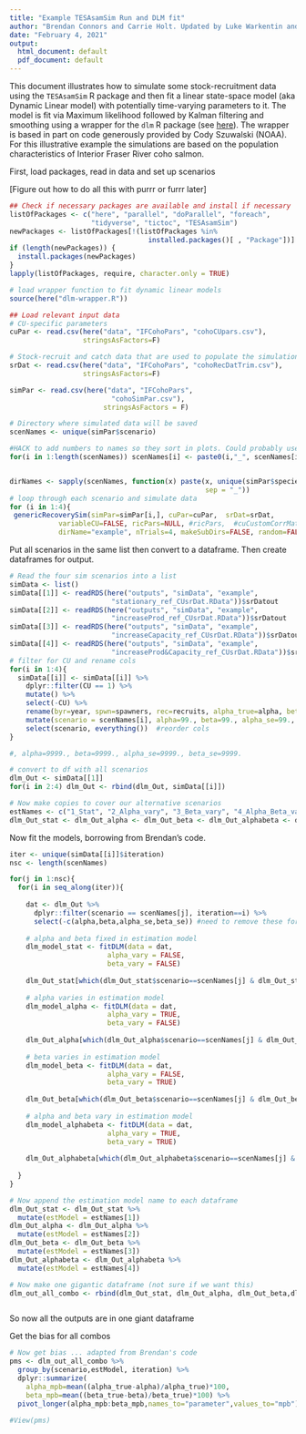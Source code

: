 ```yaml
---
title: "Example TESAsamSim Run and DLM fit"
author: "Brendan Connors and Carrie Holt. Updated by Luke Warkentin and Robyn Forrest"
date: "February 4, 2021"
output:
  html_document: default
  pdf_document: default
---
```


This document illustrates how to simulate some stock-recruitment data using the `TESAsamSim` R package and then fit a linear state-space model (aka Dynamic Linear model) with potentially time-varying parameters to it. The model is fit via Maximum likelihood followed by Kalman filtering and smoothing using a wrapper for the `dlm` R package (see [here](https://cran.r-project.org/web/packages/dlm/index.html)). The wrapper is based in part on code generously provided by Cody Szuwalski (NOAA). For this illustrative example the simulations are based on the population characteristics of Interior Fraser River coho salmon.

First, load packages, read in data and set up scenarios

[Figure out how to do all this with purrr or furrr later]

```r

## Check if necessary packages are available and install if necessary
listOfPackages <- c("here", "parallel", "doParallel", "foreach", 
                    "tidyverse", "tictoc", "TESAsamSim")
newPackages <- listOfPackages[!(listOfPackages %in% 
                                  installed.packages()[ , "Package"])]
if (length(newPackages)) {
  install.packages(newPackages)
}
lapply(listOfPackages, require, character.only = TRUE)

# load wrapper function to fit dynamic linear models
source(here("dlm-wrapper.R"))

## Load relevant input data
# CU-specific parameters
cuPar <- read.csv(here("data", "IFCohoPars", "cohoCUpars.csv"),
                  stringsAsFactors=F)

# Stock-recruit and catch data that are used to populate the simulation priming/conditioning period
srDat <- read.csv(here("data", "IFCohoPars", "cohoRecDatTrim.csv"),
                  stringsAsFactors=F)

simPar <- read.csv(here("data", "IFCohoPars",
                         "cohoSimPar.csv"),
                       stringsAsFactors = F)

# Directory where simulated data will be saved
scenNames <- unique(simPar$scenario)

#HACK to add numbers to names so they sort in plots. Could probably use some fancy factor approach
for(i in 1:length(scenNames)) scenNames[i] <- paste0(i,"_", scenNames[i])


dirNames <- sapply(scenNames, function(x) paste(x, unique(simPar$species),
                                                sep = "_"))
# loop through each scenario and simulate data
for (i in 1:4){
 genericRecoverySim(simPar=simPar[i,], cuPar=cuPar,  srDat=srDat,
            variableCU=FALSE, ricPars=NULL, #ricPars,  #cuCustomCorrMat = cuCustomCorrMat,
            dirName="example", nTrials=4, makeSubDirs=FALSE, random=FALSE)}

```

Put all scenarios in the same list then convert to a dataframe. Then create dataframes for output.

```r

# Read the four sim scenarios into a list
simData <- list()
simData[[1]] <- readRDS(here("outputs", "simData", "example",
                         "stationary_ref_CUsrDat.RData"))$srDatout
simData[[2]] <- readRDS(here("outputs", "simData", "example",
                         "increaseProd_ref_CUsrDat.RData"))$srDatout
simData[[3]] <- readRDS(here("outputs", "simData", "example",
                         "increaseCapacity_ref_CUsrDat.RData"))$srDatout
simData[[4]] <- readRDS(here("outputs", "simData", "example",
                         "increaseProd&Capacity_ref_CUsrDat.RData"))$srDatout
# filter for CU and rename cols
for(i in 1:4){
  simData[[i]] <- simData[[i]] %>% 
    dplyr::filter(CU == 1) %>% 
    mutate() %>% 
    select(-CU) %>% 
    rename(byr=year, spwn=spawners, rec=recruits, alpha_true=alpha, beta_true=beta) %>% 
    mutate(scenario = scenNames[i], alpha=99., beta=99., alpha_se=99., beta_se=99.) %>% # cols for output
    select(scenario, everything())  #reorder cols
}

#, alpha=9999., beta=9999., alpha_se=9999., beta_se=9999.

# convert to df with all scenarios
dlm_Out <- simData[[1]]
for(i in 2:4) dlm_Out <- rbind(dlm_Out, simData[[i]])

# Now make copies to cover our alternative scenarios
estNames <- c("1_Stat", "2_Alpha_vary", "3_Beta_vary", "4_Alpha_Beta_vary")
dlm_Out_stat <- dlm_Out_alpha <- dlm_Out_beta <- dlm_Out_alphabeta <- dlm_Out


```

Now fit the models, borrowing from Brendan's code.

```r

iter <- unique(simData[[i]]$iteration)
nsc <- length(scenNames)

for(j in 1:nsc){
  for(i in seq_along(iter)){
    
    dat <- dlm_Out %>% 
      dplyr::filter(scenario == scenNames[j], iteration==i) %>% 
      select(-c(alpha,beta,alpha_se,beta_se)) #need to remove these for fitting
    
    # alpha and beta fixed in estimation model
    dlm_model_stat <- fitDLM(data = dat,
                        alpha_vary = FALSE,
                        beta_vary = FALSE)
    
    dlm_Out_stat[which(dlm_Out_stat$scenario==scenNames[j] & dlm_Out_stat$iteration==i),10:13] <- dlm_model_stat$results[,10:13]
 
    # alpha varies in estimation model
    dlm_model_alpha <- fitDLM(data = dat,
                        alpha_vary = TRUE,
                        beta_vary = FALSE)
    
    dlm_Out_alpha[which(dlm_Out_alpha$scenario==scenNames[j] & dlm_Out_alpha$iteration==i),10:13] <- dlm_model_alpha$results[,10:13]
    
    # beta varies in estimation model
    dlm_model_beta <- fitDLM(data = dat,
                        alpha_vary = FALSE,
                        beta_vary = TRUE)
    
    dlm_Out_beta[which(dlm_Out_beta$scenario==scenNames[j] & dlm_Out_beta$iteration==i),10:13] <- dlm_model_beta$results[,10:13]
    
    # alpha and beta vary in estimation model
    dlm_model_alphabeta <- fitDLM(data = dat,
                        alpha_vary = TRUE,
                        beta_vary = TRUE)
    
    dlm_Out_alphabeta[which(dlm_Out_alphabeta$scenario==scenNames[j] & dlm_Out_alphabeta$iteration==i),10:13] <- dlm_model_alphabeta$results[,10:13]
 
  }
}

# Now append the estimation model name to each dataframe
dlm_Out_stat <- dlm_Out_stat %>% 
  mutate(estModel = estNames[1])
dlm_Out_alpha <- dlm_Out_alpha %>% 
  mutate(estModel = estNames[2])
dlm_Out_beta <- dlm_Out_beta %>% 
  mutate(estModel = estNames[3])
dlm_Out_alphabeta <- dlm_Out_alphabeta %>% 
  mutate(estModel = estNames[4])

# Now make one gigantic dataframe (not sure if we want this)
dlm_out_all_combo <- rbind(dlm_Out_stat, dlm_Out_alpha, dlm_Out_beta,dlm_Out_alphabeta)



```

So now all the outputs are in one giant dataframe

Get the bias for all combos

```r
# Now get bias ... adapted from Brendan's code
pms <- dlm_out_all_combo %>%
  group_by(scenario,estModel, iteration) %>%
  dplyr::summarize(
    alpha_mpb=mean((alpha_true-alpha)/alpha_true)*100,
    beta_mpb=mean((beta_true-beta)/beta_true)*100) %>%
  pivot_longer(alpha_mpb:beta_mpb,names_to="parameter",values_to="mpb")

#View(pms)

```

















